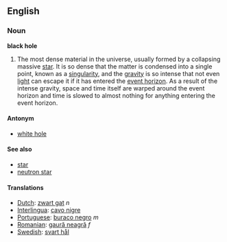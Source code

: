 ==English==
===Noun===

'''black hole'''

#The most dense material in the universe, usually formed by a collapsing massive [[star]].  It is so dense that the matter is condensed into a single point, known as a [[singularity]], and the [[gravity]] is so intense that not even [[light]] can escape it if it has entered the [[event horizon]].  As a result of the intense gravity, space and time itself are warped around the event horizon and time is slowed to almost nothing for anything entering the event horizon.

====Antonym====
*[[white hole]]

====See also====
*[[star]]
*[[neutron star]]

====Translations====
*[[Dutch]]: [[zwart gat]] ''n''
*[[Interlingua]]: [[cavo nigre]]
*[[Portuguese]]: [[buraco negro]] ''m''
*[[Romanian]]: [[gaură neagră]] ''f''
*[[Swedish]]: [[svart hål]]